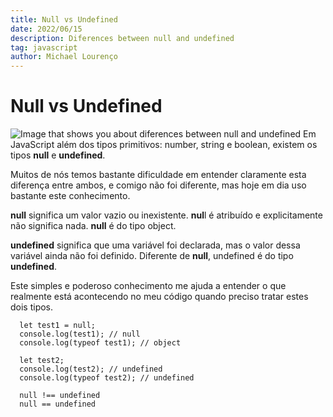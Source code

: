 ```yaml
---
title: Null vs Undefined
date: 2022/06/15
description: Diferences between null and undefined
tag: javascript
author: Michael Lourenço
---
```


# Null vs Undefined

<Image
  src="/images/SPT-NULL-VS-UNDEFINED.png"
  alt="Image that shows you about diferences between null and undefined"
  width={1280}
  height={812}
  priority
  className="next-image"
/>
Em JavaScript além dos tipos primitivos: number, string e boolean, existem os tipos **null** e **undefined**.

Muitos de nós temos bastante dificuldade em entender claramente esta diferença entre ambos, e comigo não foi diferente, mas hoje em dia uso bastante este conhecimento.

**null** significa um valor vazio ou inexistente. **nul**l é atribuído e explicitamente não significa nada.
**null** é do tipo object.

**undefined** significa que uma variável foi declarada, mas o valor dessa variável ainda não foi definido.
Diferente de **null**, undefined é do tipo **undefined**.

Este simples e poderoso conhecimento me ajuda a entender o que realmente está acontecendo no meu código quando preciso tratar estes dois tipos. 

```
  let test1 = null;
  console.log(test1); // null
  console.log(typeof test1); // object

  let test2;
  console.log(test2); // undefined
  console.log(typeof test2); // undefined

  null !== undefined  
  null == undefined

```